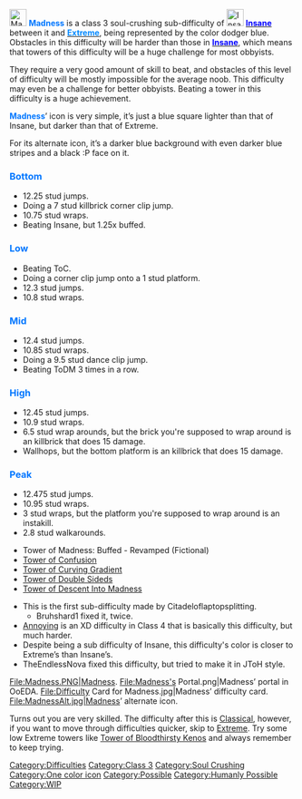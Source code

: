 {{Background|File=Madness bg.jpg|Size=1500px}}

{{Humanly Possible}}{{Classic}}
{{NewDifficultyInfobox|image1=<gallery>
Madness.PNG | Current
MadnessAlt.jpg | Alternate
</gallery>|class=Class 3|previous={{Class3Difficulties|Insane|30px}} [[w:c:jtoh:Insane|<span style="color:blue;">'''Insane''']]|next={{Class3Difficulties|Extreme|30px}} [[w:c:jtoh:Extreme|<span style="color:#0389ff;">'''Extreme''']]|creator(s)=Citadeloflaptopsplitting although Bruhshard1 fixed a lot of this page.
TheEndlessNova revamped the page, but turned it into a JToH-style difficulty.|date_added=21st of October, 2020|decal_id=17069983995|date_removed=N/A|type=Normal Difficulty|hex_color=0077ff|rbg_color=0, 119, 255|hsl_color=212, 100, 50|altprevious=[[w:c:jtoh:Thanos (Difficulty)|Thanos]]|altnext=[[User blog:EpicTheGamer2014/Uneasy|Uneasy]]|official_music(s)=[https://www.youtube.com/watch?v=-_LqGaCieV0 Melanie Martinez - Mad Hatter (Instrumental)]|rating=9.5|rgb_color=0, 119, 255|alt_next=[[File:ClassicalHighQuality.png|30px]] [[Classical]]|sub_difficulty(ies)=[[File:ClassicalHighQuality.png|30px]] [[Classical]]}}[[File:Madness.PNG|frameless|30x30px]] <span style="color:#0077ff;">'''Madness'''</span> is a class 3 soul-crushing sub-difficulty of [[File:InsaneDifficulty.jpg|frameless|30x30px]] [[w:c:jtoh:Insane|<span style="color:blue;">'''Insane'''</span>]] between it and [[w:c:jtoh:Extreme|<span style="color:#0389ff;&quot;">'''Extreme'''</span>]], being represented by the color dodger blue. Obstacles in this difficulty will be harder than those in [[w:c:jtoh:Insane|<span style="color:blue;">'''Insane'''</span>]], which means that towers of this difficulty will be a huge challenge for most obbyists.

They require a very good amount of skill to beat, and obstacles of this level of difficulty will be mostly impossible for the average noob. This difficulty may even be a challenge for better obbyists. Beating a tower in this difficulty is a huge achievement.

{{NewHeader-Dynamic|text=Icon Representation}}

<span style="color:#0077ff;">'''Madness'''</span>’ icon is very simple, it’s just a blue square lighter than that of Insane, but darker than that of Extreme.

For its alternate icon, it’s a darker blue background with even darker blue stripes and a black :P face on it.

{{NewHeader-Dynamic|text=Obstacles}}

===<span style="color:#0077ff;">Bottom ===

*12.25 stud jumps.
*Doing a 7 stud killbrick corner clip jump.
*10.75 stud wraps.
*Beating Insane, but 1.25x buffed.

=== <span style="color:#0077ff;">Low ===

* Beating ToC.
*Doing a corner clip jump onto a 1 stud platform.
*12.3 stud jumps.
*10.8 stud wraps.

=== <span style="color:#0077ff;">Mid ===

* 12.4 stud jumps.
* 10.85 stud wraps.
*Doing a 9.5 stud dance clip jump.
*Beating ToDM 3 times in a row.

===<span style="color:#0077ff;">High ===

*12.45 stud jumps.
*10.9 stud wraps.
*6.5 stud wrap arounds, but the brick you're supposed to wrap around is an killbrick that does 15 damage.
*Wallhops, but the bottom platform is an killbrick that does 15 damage.

===<span style="color:#0077ff;">Peak  ===

* 12.475 stud jumps.
*10.95 stud wraps.
* 3 stud wraps, but the platform you're supposed to wrap around is an instakill.
*2.8 stud walkarounds.
{{NewHeader-Dynamic|text=Towers in this Difficulty}}
*Tower of Madness: Buffed - Revamped (Fictional)
*[[w:c:jtoh:ToC|Tower of Confusion]]
*[[Tower of Curving Gradient]]
*[[Tower of Double Sideds]]
*[https://www.roblox.com/games/10406214285/Quasis-Towers-of-Nonsense Tower of Descent Into Madness]
{{NewHeader-Dynamic|text=Trivia}}
*This is the first sub-difficulty made by Citadeloflaptopsplitting.
**Bruhshard1 fixed it, twice.
*[[User blog:EpicTheGamer2014/Annoying|Annoying]] is an XD difficulty in Class 4 that is basically this difficulty, but much harder.
*Despite being a sub difficulty of Insane, this difficulty's color is closer to Extreme’s than Insane’s.
* TheEndlessNova fixed this difficulty, but tried to make it in JToH style.
{{NewHeader-Dynamic|text=Madness - Gallery}}<gallery>
File:Madness.PNG|Madness.
File:Madness's Portal.png|Madness’ portal in OoEDA.
File:Difficulty Card for Madness.jpg|Madness’ difficulty card.
File:MadnessAlt.jpg|Madness’ alternate icon.
</gallery>{{NewHeader-Dynamic|text=Continuing From This Point}}

Turns out you are very skilled. The difficulty after this is [[Classical]], however, if you want to move through difficulties quicker, skip to [[w:c:jtoh:Extreme|Extreme]]. Try some low Extreme towers like [[w:c:jtoh:Tower of Bloodthirsty Kenos|Tower of Bloodthirsty Kenos]] and always remember to keep trying.

{{MainDifficultiesNavbox}}
[[Category:Difficulties]]
[[Category:Class 3]]
[[Category:Soul Crushing]]
[[Category:One color icon]]
[[Category:Possible]]
[[Category:Humanly Possible]]
[[Category:WIP]]